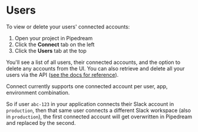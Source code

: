 
# Users

To view or delete your users' connected accounts:

1. Open your project in Pipedream
2. Click the **Connect** tab on the left
3. Click the **Users** tab at the top

You'll see a list of all users, their connected accounts, and the option to delete any accounts from the UI. You can also retrieve and delete all your users via the API ([see the docs for reference](/connect/api/)).

<Callout type="warning">
Connect currently supports one connected account per user, app, environment combination.

So if user `abc-123` in your application connects their Slack account in `production`, then that same user connects a different Slack workspace (also in `production`), the first connected account will get overwritten in Pipedream and replaced by the second.
</Callout>
